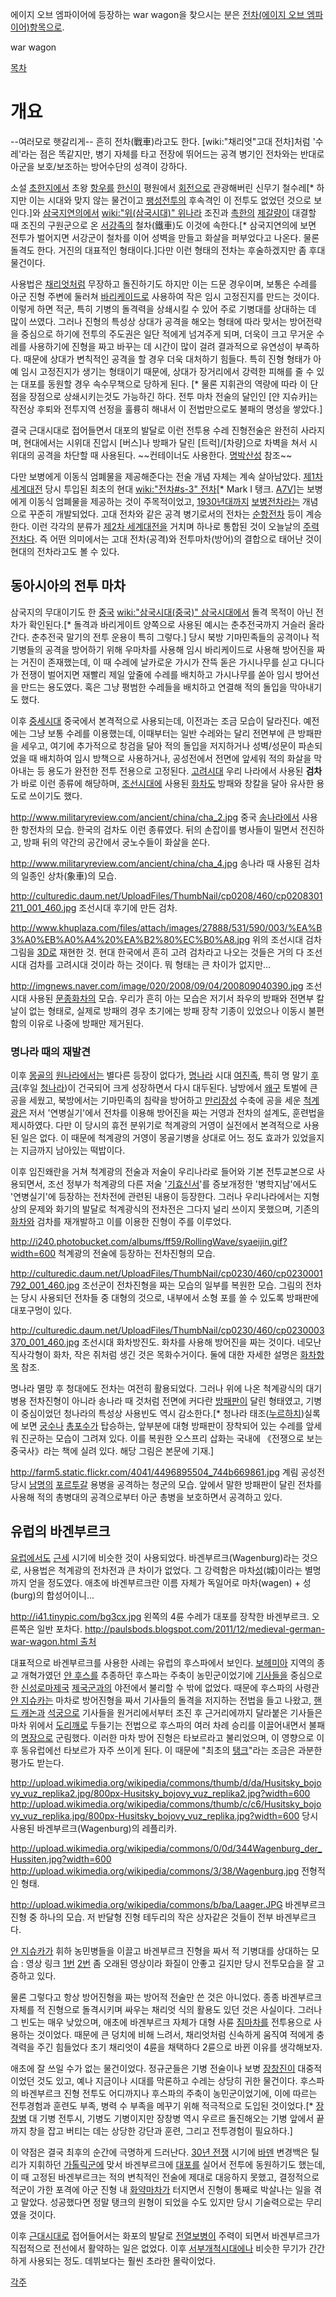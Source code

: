 에이지 오브 엠파이어에 등장하는 war wagon을 찾으시는 분은 [[전차(에이지 오브 엠파이어)]]항목으로. 

war wagon

[[목차]]

= 개요 =
--여러모로 햇갈리게-- 흔히 전차(戰車)라고도 한다. [wiki:"채리엇"고대 전차]처럼 '수레'라는 점은 똑같지만, 병기 자체를 타고 전장에 뛰어드는 공격 병기인 전차와는 반대로 아군을 보호/보조하는 방어수단의 성격이 강하다. 

소설 [[초한지]]에서 초왕 [[항우]]를 [[한신]]이 평원에서 [[회전]]으로 관광해버린 신무기 철수레[* 하지만 이는 시대와 맞지 않는 물건이고 [[팽성전투]]의 후속격인 이 전투도 없었던 것으로 보인다.]와 [[삼국지연의]]에서 [[wiki:"위(삼국시대)" 위나라]] 조진과 [[촉한]]의 [[제갈량]]이 대결할 때 조진의 구원군으로 온 [[서강족]]의 철차(鐵車)도 이것에 속한다.[* 삼국지연의에 보면 전투가 벌어지면 서강군이 철차를 이어 성벽을 만들고 화살을 퍼부었다고 나온다. 물론 돌격도 한다. 거진의 대표적인 형태이다.]다만 이런 형태의 전차는 후술하겠지만 좀 후대 물건이다.

사용법은 [[채리엇]]처럼 무장하고 돌진하기도 하지만 이는 드문 경우이며, 보통은 수레를 아군 진형 주변에 둘러쳐 [[바리케이드]]로 사용하여 작은 임시 고정진지를 만드는 것이다. 이렇게 하면 적군, 특히 기병의 돌격력을 상쇄시킬 수 있어 주로 기병대를 상대하는 데 많이 쓰였다. 그러나 진형의 특성상 상대가 공격을 해오는 형태에 따라 맞서는 방어전략을 중심으로 하기에 전투의 주도권은 일단 적에게 넘겨주게 되며, 더욱이 크고 무거운 수레를 사용하기에 진형을 짜고 바꾸는 데 시간이 많이 걸려 결과적으로 유연성이 부족하다. 때문에 상대가 변칙적인 공격을 할 경우 더욱 대처하기 힘들다. 특히 진형 형태가 아예 임시 고정진지가 생기는 형태이기 때문에, 상대가 장거리에서 강력한 피해를 줄 수 있는 대포를 동원할 경우 속수무책으로 당하게 된다. [* 물론 지휘관의 역량에 따라 이 단점을 장점으로 상쇄시키는것도 가능하긴 하다. 전투 마차 전술의 달인인 [얀 지슈카]는 작전상 후퇴와 전투지역 선정을 훌륭히 해내서 이 전법만으로도 불패의 명성을 쌓았다.]

결국 근대시대로 접어들면서 대포의 발달로 이런 전투용 수레 진형전술은 완전히 사라지며, 현대에서는 시위대 진압시 [버스]나 방패가 달린 [트럭]/[차량]으로 차벽을 쳐서 시위대의 공격을 차단할 때 사용된다. ~~컨테이너도 사용한다. [[명박산성]] 참조~~

다만 보병에게 이동식 엄폐물을 제공해준다는 전술 개념 자체는 계속 살아남았다. [[제1차 세계대전]] 당시 투입된 최초의 현대 [[wiki:"전차#s-3" 전차]][* Mark I 탱크. [[A7V]]]는 보병에게 이동식 엄폐물을 제공하는 것이 주목적이었고, [[1930년대]]까지 [[보병전차]]라는 개념으로 꾸준히 개발되었다. 고대 전차와 같은 공격 병기로서의 전차는 [[순항전차]] 등이 계승한다. 이런 각각의 분류가 [[제2차 세계대전]]을 거치며 하나로 통합된 것이 오늘날의 [[주력 전차]]다. 즉 어떤 의미에서는 고대 전차(공격)와 전투마차(방어)의 결합으로 태어난 것이 현대의 전차라고도 볼 수 있다. 

== 동아시아의 전투 마차 ==
삼국지의 무대이기도 한 [[중국]] [[wiki:"삼국시대(중국)" 삼국시대]]에서 돌격 목적이 아닌 전차가 확인된다.[* 돌격과 바리게이트 양쪽으로 사용된 예시는 춘추전국까지 거슬러 올라간다. 춘추전국 말기의 전투 운용이 특히 그렇다.] 당시 북방 기마민족들의 공격이나 적 기병들의 공격을 방어하기 위해 우마차를 사용해 임시 바리케이드로 사용해 방어진을 짜는 거진이 존재했는데, 이 때 수레에 날카로운 가시가 잔뜩 돋은 가시나무를 싣고 다니다가 전쟁이 벌어지면 재빨리 제일 앞줄에 수레를 배치하고 가시나무를 쏟아 임시 방어선을 만드는 용도였다. 혹은 그냥 평범한 수레들을 배치하고 연결해 적의 돌입을 막아내기도 했다. 

이후 [[중세]]시대 중국에서 본격적으로 사용되는데, 이전과는 조금 모습이 달라진다. 예전에는 그냥 보통 수레를 이용했는데, 이때부터는 일반 수레와는 달리 전면부에 큰 방패판을 세우고, 여기에 추가적으로 창검을 달아 적의 돌입을 저지하거나 성벽/성문이 파손되었을 때 배치하여 임시 방책으로 사용하거나, 공성전에서 전면에 앞세워 적의 화살을 막아내는 등 용도가 완전한 전투 전용으로 고정된다. [[고려]]시대 우리 나라에서 사용된 '''검차'''가 바로 이런 종류에 해당하며, [[조선]]시대에 사용된 [[화차]]도 방패와 창칼을 달아 유사한 용도로 쓰이기도 했다.

http://www.militaryreview.com/ancient/china/cha_2.jpg
중국 [[송나라]]에서 사용한 항전차의 모습. 한국의 검차도 이런 종류였다. 뒤의 손잡이를 병사들이 밀면서 전진하고, 방패 뒤의 약간의 공간에서 궁노수들이 화살을 쏜다.

http://www.militaryreview.com/ancient/china/cha_4.jpg
송나라 때 사용된 검차의 일종인 상차(象車)의 모습.

http://culturedic.daum.net/UploadFiles/ThumbNail/cp0208/460/cp0208301211_001_460.jpg
조선시대 후기에 만든 검차.

http://www.khuplaza.com/files/attach/images/27888/531/590/003/%EA%B3%A0%EB%A0%A4%20%EA%B2%80%EC%B0%A8.jpg
위의 조선시대 검차 그림을 [[3D]]로 재현한 것. 현대 한국에서 흔히 고려 검차라고 나오는 것들은 거의 다 조선시대 검차를 고려시대 것이라 하는 것이다. 뭐 형태는 큰 차이가 없지만...

http://imgnews.naver.com/image/020/2008/09/04/200809040390.jpg
조선시대 사용된 [[문종]][[화차]]의 모습. 우리가 흔히 아는 모습은 저기서 좌우의 방패와 전면부 칼날이 없는 형태로, 실제로 방패의 경우 초기에는 방패 장착 기종이 있었으나 이동시 불편함의 이유로 나중에 방패만 제거된다.

=== 명나라 때의 재발견 === 
이후 [[몽골]]의 [[원나라]]에서는 별다른 등장이 없다가, [[명나라]] 시대 [[여진족]], 특히 명 말기 [[후금]](후일 [[청나라]])이 건국되어 크게 성장하면서 다시 대두된다. 남방에서 [[왜구]] 토벌에 큰 공을 세웠고, 북방에서는 기마민족의 침략을 방어하고 [[만리장성]] 수축에 공을 세운 [[척계광]]은 저서 '연병실기'에서 전차를 이용해 방어진을 짜는 거영과 전차의 설계도, 훈련법을 제시하였다. 다만 이 당시의 휴전 분위기로 척계광의 거영이 실전에서 본격적으로 사용된 일은 없다. 이 때문에 척계광의 거영이 몽골기병을 상대로 어느 정도 효과가 있었을지는 지금까지 남아있는 떡밥이다. 

이후 임진왜란을 거쳐 척계광의 전술과 저술이 우리나라로 들어와 기본 전투교본으로 사용되면서, 조선 정부가 척계광의 다른 저술 '[[기효신서]]'를 증보개정한 '병학지남'에서도 '연병실기'에 등장하는 전차전에 관련된 내용이 등장한다. 그러나 우리나라에서는 지형상의 문제와 화기의 발달로 척계광식의 전차전은 그다지 널리 쓰이지 못했으며, 기존의 [[화차]]와 검차를 재개발하고 이를 이용한 진형이 주를 이루었다.

http://i240.photobucket.com/albums/ff59/RollingWave/syaeijin.gif?width=600
척계광의 전술에 등장하는 전차진형의 모습.

http://culturedic.daum.net/UploadFiles/ThumbNail/cp0230/460/cp0230001792_001_460.jpg
조선군이 전차진형을 짜는 모습의 일부를 복원한 모습. 그림의 전차는 당시 사용되던 전차들 중 대형의 것으로, 내부에서 소형 포를 쏠 수 있도록 방패판에 대포구멍이 있다.

http://culturedic.daum.net/UploadFiles/ThumbNail/cp0230/460/cp0230003370_001_460.jpg
조선시대 화차방진도. 화차를 사용해 방어진을 짜는 것이다. 네모난 직사각형이 화차, 작은 쥐처럼 생긴 것은 목화수거이다. 둘에 대한 자세한 설명은 [[화차]]항목 참조.

명나라 멸망 후 청대에도 전차는 여전히 활용되었다. 그러나 위에 나온 척계광식의 대기병용 전차진형이 아니라 송나라 때 것처럼 전면에 커다란 [[방패]]판이 달린 형태였고, 기병이 중심이었던 청나라의 특성상 사용빈도 역시 감소한다.[* 청나라 태조([[누르하치]])실록에 보면 [[궁수]]나 [[총포수]]가 탑승하는, 앞부분에 대형 방패판이 장착되어 있는 수레를 앞세워 진군하는 모습이 그려져 있다. 이를 복원한 오스프리 삽화는 국내에 《전쟁으로 보는 중국사》라는 책에 실려 있다. 해당 그림은 본문에 기재.]

http://farm5.static.flickr.com/4041/4496895504_744b669861.jpg
계림 공성전 당시 [[남명]]의 [[포르투갈]] 용병을 공격하는 청군의 모습. 앞에서 말한 방패판이 달린 전차를 사용해 적의 총병대의 공격으로부터 아군 총병을 보호하면서 공격하고 있다.

== 유럽의 바겐부르크 ==
[[유럽]]에서도 [[근세]] 시기에 비슷한 것이 사용되었다. 바겐부르크(Wagenburg)라는 것으로, 사용법은 척계광의 전차전과 큰 차이가 없었다. 그 강력함은 마차[[성]](城)이라는 별명까지 얻을 정도였다. 애초에 바겐부르크란 이름 자체가 독일어로 마차(wagen) + 성(burg)의 합성어이니...

http://i41.tinypic.com/bg3cx.jpg
왼쪽의 4륜 수레가 대포를 장착한 바겐부르크. 오른쪽은 일반 포차다.
[[http://paulsbods.blogspot.com/2011/12/medieval-german-war-wagon.html 출처]]

대표적으로 바겐부르크를 사용한 사례는 유럽의 후스파에서 보인다. [[보헤미아]] 지역의 종교 개혁가였던 [[얀 후스]]를 추종하던 후스파는 주축이 농민군이었기에 [[기사]]들을 중심으로 한 [[신성로마제국]] [[제국군]]과의 야전에서 불리할 수 밖에 없었다. 때문에 후스파의 사령관 [[얀 지슈카]]는 마차로 방어진형을 짜서 기사들의 돌격을 저지하는 전법을 들고 나왔고, [[핸드 캐논]]과 [[석궁]]으로 기사들을 원거리에서부터 조진 후 근거리에까지 달라붙은 기사들은 마차 위에서 [[도리깨]]로 두들기는 전법으로 후스파의 여러 차례 승리를 이끌어내면서 불패의 [[명장]]으로 군림했다. 이러한 마차 방어 진형은 타보르라고 불리었으며, 이 영향으로 이후 동유럽에선 타보르가 자주 쓰이게 된다. 이 때문에 "최초의 [[탱크]]"라는 조금은 과분한 평가도 받는다. 

http://upload.wikimedia.org/wikipedia/commons/thumb/d/da/Husitsky_bojovy_vuz_replika2.jpg/800px-Husitsky_bojovy_vuz_replika2.jpg?width=600
http://upload.wikimedia.org/wikipedia/commons/thumb/c/c6/Husitsky_bojovy_vuz_replika.jpg/800px-Husitsky_bojovy_vuz_replika.jpg?width=600
당시 사용된 바겐부르크(Wagenburg)의 레플리카.

http://upload.wikimedia.org/wikipedia/commons/0/0d/344Wagenburg_der_Hussiten.jpg?width=600
http://upload.wikimedia.org/wikipedia/commons/3/38/Wagenburg.jpg
전형적인 형태. 

http://upload.wikimedia.org/wikipedia/commons/b/ba/Laager.JPG
바겐부르크 진형 중 하나의 모습. 저 반달형 진형 테두리의 작은 상자같은 것들이 전부 바겐부르크다.

[[얀 지슈카]]가 휘하 농민병들을 이끌고 바겐부르크 진형을 짜서 적 기병대를 상대하는 모습 : 영상 링크
[http://www.youtube.com/watch?v=7zapSxda7HY&feature=player_embedded 1번]
[http://www.youtube.com/watch?v=RpaeyIbk8N8&feature=related 2번]
좀 오래된 영상이라 화질이 안좋고 길지만 당시 전투모습을 잘 고증하고 있다.

물론 그렇다고 항상 방어진형을 짜는 방어적 전술만 쓴 것은 아니었다. 종종 바겐부르크 자체를 적 진형으로 돌격시키며 싸우는 채리엇 식의 활용도 있던 것은 사실이다. 그러나 그 빈도는 매우 낮았으며, 애초에 바겐부르크 자체가 대형 사륜 [[짐마차]]를 전투용으로 사용하는 것이었다. 때문에 큰 덩치에 비해 느려서, 채리엇처럼 신속하게 움직여 적에게 충격력을 주긴 힘들었다 초기 채리엇이 4륜을 채택하다 2륜으로 바뀐 이유를 생각해보자.

애초에 잘 쓰일 수가 없는 물건이었다. 정규군들은 기병 전술이나 보병 [[장창]]진이 대중적이었던 것도 있고, 예나 지금이나 시대를 막론하고 수레는 상당히 귀한 물건이다. 후스파의 바겐부르크 진형 전투도 어디까지나 후스파의 주축이 농민군이었기에, 이에 따르는 전투경험과 훈련도 부족, 병력 수 부족을 메꾸기 위해 적극적으로 도입된 것이었다.[* [[장창병]] 대 기병 전투시, 기병도 기병이지만 장창병 역시 우르르 돌진해오는 기병 앞에서 끝까지 창을 잡고 버티는 데는 상당한 강단과 훈련, 그리고 전투경험이 필요하다.]

이 약점은 결국 최후의 순간에 극명하게 드러난다. [[30년 전쟁]] 시기에 [[바덴]] 변경백은 틸리가 지휘하던 [[가톨릭]]군에 맞서 바겐부르크에 [[대포]]를 실어서 전투에 동원하기도 했는데, 이 때 고정된 바겐부르크는 적의 변칙적인 전술에 제대로 대응하지 못했고, 결정적으로 적군이 가한 포격에 아군 진형 내 [[화약]]마차가 터지면서 진형이 통째로 박살나는 일을 겪고 말았다. 성공했다면 정말 탱크의 원형이 되었을 수도 있지만 당시 기술력으로는 무리였을 것이다. 

이후 [[근대]]시대로 접어들어서는 화포의 발달로 [[전열보병]]이 주력이 되면서 바겐부르크가 직접적으로 전선에서 활약하는 일은 없었다. 이후 [[서부개척시대]]에나 비슷한 무기가 간간하게 사용되는 정도. 데뷔보다는 훨씬 초라한 몰락이었다. 

[[각주]]
